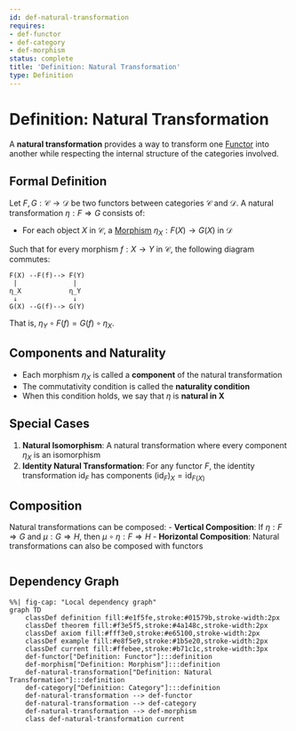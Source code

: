 ```yaml
---
id: def-natural-transformation
requires:
- def-functor
- def-category
- def-morphism
status: complete
title: 'Definition: Natural Transformation'
type: Definition
---
```


# Definition: Natural Transformation

A **natural transformation** provides a way to transform one [Functor](def-functor.qmd) into another while respecting the internal structure of the categories involved.

## Formal Definition

Let $F, G: \mathcal{C} \to \mathcal{D}$ be two functors between categories $\mathcal{C}$ and $\mathcal{D}$. A natural transformation $\eta: F \Rightarrow G$ consists of:

- For each object $X$ in $\mathcal{C}$, a [Morphism](def-morphism.qmd) $\eta_X: F(X) \to G(X)$ in $\mathcal{D}$

Such that for every morphism $f: X \to Y$ in $\mathcal{C}$, the following diagram commutes:

```
F(X) --F(f)--> F(Y)
 |              |
η_X            η_Y
 ↓              ↓
G(X) --G(f)--> G(Y)
```

That is, $\eta_Y \circ F(f) = G(f) \circ \eta_X$.

## Components and Naturality

- Each morphism $\eta_X$ is called a **component** of the natural transformation
- The commutativity condition is called the **naturality condition**
- When this condition holds, we say that $\eta$ is **natural in X**

## Special Cases

1. **Natural Isomorphism**: A natural transformation where every component $\eta_X$ is an isomorphism
2. **Identity Natural Transformation**: For any functor $F$, the identity transformation $\text{id}_F$ has components $(\text{id}_F)_X = \text{id}_{F(X)}$

## Composition

Natural transformations can be composed:
- **Vertical Composition**: If $\eta: F \Rightarrow G$ and $\mu: G \Rightarrow H$, then $\mu \circ \eta: F \Rightarrow H$
- **Horizontal Composition**: Natural transformations can also be composed with functors

```mermaid
```

## Dependency Graph

```mermaid
%%| fig-cap: "Local dependency graph"
graph TD
    classDef definition fill:#e1f5fe,stroke:#01579b,stroke-width:2px
    classDef theorem fill:#f3e5f5,stroke:#4a148c,stroke-width:2px
    classDef axiom fill:#fff3e0,stroke:#e65100,stroke-width:2px
    classDef example fill:#e8f5e9,stroke:#1b5e20,stroke-width:2px
    classDef current fill:#ffebee,stroke:#b71c1c,stroke-width:3px
    def-functor["Definition: Functor"]:::definition
    def-morphism["Definition: Morphism"]:::definition
    def-natural-transformation["Definition: Natural Transformation"]:::definition
    def-category["Definition: Category"]:::definition
    def-natural-transformation --> def-functor
    def-natural-transformation --> def-category
    def-natural-transformation --> def-morphism
    class def-natural-transformation current
```